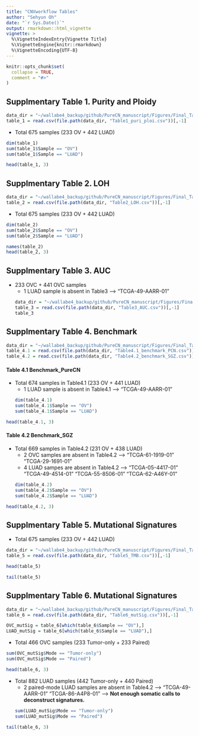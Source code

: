 ```yaml
---
title: "CNVworkflow Tables"
author: "Sehyun Oh"
date: "`r Sys.Date()`"
output: rmarkdown::html_vignette
vignette: >
  %\VignetteIndexEntry{Vignette Title}
  %\VignetteEngine{knitr::rmarkdown}
  %\VignetteEncoding{UTF-8}
---
```


```r
knitr::opts_chunk$set(
  collapse = TRUE,
  comment = "#>"
)
```

## Supplmentary Table 1. Purity and Ploidy
```r
data_dir = "~/wallabe4_backup/github/PureCN_manuscript/Figures/Final_Tables"
table_1 = read.csv(file.path(data_dir, "Table1_puri_ploi.csv"))[,-1]
```

* Total 675 samples (233 OV + 442 LUAD)
```r
dim(table_1)
sum(table_1$Sample == "OV")
sum(table_1$Sample == "LUAD")
```

```r
head(table_1, 3)
```

## Supplmentary Table 2. LOH
```r
data_dir = "~/wallabe4_backup/github/PureCN_manuscript/Figures/Final_Tables"
table_2 = read.csv(file.path(data_dir, "Table2_LOH.csv"))[,-1]
```

* Total 675 samples (233 OV + 442 LUAD)
```r
dim(table_2)
sum(table_2$Sample == "OV")
sum(table_2$Sample == "LUAD")
```

```r
names(table_2)
head(table_2, 3)
```

## Supplmentary Table 3. AUC
* 233 OVC + 441 OVC samples         
  + 1 LUAD sample is absent in Table3 --> "TCGA-49-AARR-01"
```r
data_dir = "~/wallabe4_backup/github/PureCN_manuscript/Figures/Final_Tables"
table_3 = read.csv(file.path(data_dir, "Table3_AUC.csv"))[,-1]
table_3
```

## Supplmentary Table 4. Benchmark
```r
data_dir = "~/wallabe4_backup/github/PureCN_manuscript/Figures/Final_Tables"
table_4.1 = read.csv(file.path(data_dir, "Table4.1_benchmark_PCN.csv"))[,-1]
table_4.2 = read.csv(file.path(data_dir, "Table4.2_benchmark_SGZ.csv"))[,-1]
```

#### Table 4.1 Benchmark_PureCN
* Total 674 samples in Table4.1 (233 OV + 441 LUAD)     
    + 1 LUAD sample is absent in Table4.1 --> "TCGA-49-AARR-01"
```r
dim(table_4.1)
sum(table_4.1$Sample == "OV")
sum(table_4.1$Sample == "LUAD")
```

```r
head(table_4.1, 3)
```

#### Table 4.2 Benchmark_SGZ
* Total 669 samples in Table4.2 (231 OV + 438 LUAD)      
  + 2 OVC samples are absent in Table4.2 --> "TCGA-61-1919-01" "TCGA-29-1691-01"   
  + 4 LUAD sampes are absent in Table4.2 --> "TCGA-05-4417-01" "TCGA-49-4514-01" "TCGA-55-8506-01" "TCGA-62-A46Y-01"
```r
dim(table_4.2)
sum(table_4.2$Sample == "OV")
sum(table_4.2$Sample == "LUAD")
```

```r
head(table_4.2, 3)
```

## Supplmentary Table 5. Mutational Signatures
* Total 675 samples (233 OV + 442 LUAD)
```r
data_dir = "~/wallabe4_backup/github/PureCN_manuscript/Figures/Final_Tables"
table_5 = read.csv(file.path(data_dir, "Table5_TMB.csv"))[,-1]
```

```r
head(table_5)
```

```r
tail(table_5)
```

## Supplmentary Table 6. Mutational Signatures
```r
data_dir = "~/wallabe4_backup/github/PureCN_manuscript/Figures/Final_Tables"
table_6 = read.csv(file.path(data_dir, "Table6_mutSig.csv"))[,-1]

OVC_mutSig = table_6[which(table_6$Sample == "OV"),]
LUAD_mutSig = table_6[which(table_6$Sample == "LUAD"),]
```

* Total 466 OVC samples (233 Tumor-only + 233 Paired)
```r
sum(OVC_mutSig$Mode == "Tumor-only")
sum(OVC_mutSig$Mode == "Paired")
```

```r
head(table_6, 3)
```

* Total 882 LUAD samples (442 Tumor-only + 440 Paired)     
  + 2 paired-mode LUAD samples are absent in Table4.2 --> "TCGA-49-AARR-01" "TCGA-86-A4P8-01" --> **Not enough somatic calls to deconstruct signatures.**
```r
sum(LUAD_mutSig$Mode == "Tumor-only")
sum(LUAD_mutSig$Mode == "Paired")
```

```r
tail(table_6, 3)
```
